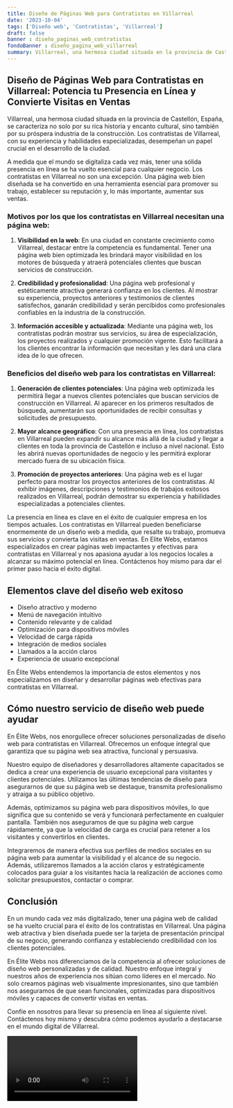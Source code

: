```yaml
---
title: Diseño de Páginas Web para Contratistas en Villarreal
date: '2023-10-04'
tags: ['Diseño web', 'Contratistas', 'Villarreal']
draft: false
banner : diseño_paginas_web_contratistas
fondoBanner : diseño_pagina_web_villarreal
summary: Villarreal, una hermosa ciudad situada en la provincia de Castellón, España, se caracteriza no solo por su rica historia y encanto cultural, sino también por su próspera industria de la construcción. Los contratistas de Villarreal, con su experiencia y habilidades especializadas, desempeñan un papel crucial en el desarrollo de la ciudad.
---
```


## Diseño de Páginas Web para Contratistas en Villarreal: Potencia tu Presencia en Línea y Convierte Visitas en Ventas

Villarreal, una hermosa ciudad situada en la provincia de Castellón, España, se caracteriza no solo por su rica historia y encanto cultural, sino también por su próspera industria de la construcción. Los contratistas de Villarreal, con su experiencia y habilidades especializadas, desempeñan un papel crucial en el desarrollo de la ciudad.

A medida que el mundo se digitaliza cada vez más, tener una sólida presencia en línea se ha vuelto esencial para cualquier negocio. Los contratistas en Villarreal no son una excepción. Una página web bien diseñada se ha convertido en una herramienta esencial para promover su trabajo, establecer su reputación y, lo más importante, aumentar sus ventas.

### Motivos por los que los contratistas en Villarreal necesitan una página web:

1. **Visibilidad en la web**: En una ciudad en constante crecimiento como Villarreal, destacar entre la competencia es fundamental. Tener una página web bien optimizada les brindará mayor visibilidad en los motores de búsqueda y atraerá potenciales clientes que buscan servicios de construcción.

2. **Credibilidad y profesionalidad**: Una página web profesional y estéticamente atractiva generará confianza en los clientes. Al mostrar su experiencia, proyectos anteriores y testimonios de clientes satisfechos, ganarán credibilidad y serán percibidos como profesionales confiables en la industria de la construcción.

3. **Información accesible y actualizada**: Mediante una página web, los contratistas podrán mostrar sus servicios, su área de especialización, los proyectos realizados y cualquier promoción vigente. Esto facilitará a los clientes encontrar la información que necesitan y les dará una clara idea de lo que ofrecen.

### Beneficios del diseño web para los contratistas en Villarreal:

1. **Generación de clientes potenciales**: Una página web optimizada les permitirá llegar a nuevos clientes potenciales que buscan servicios de construcción en Villarreal. Al aparecer en los primeros resultados de búsqueda, aumentarán sus oportunidades de recibir consultas y solicitudes de presupuesto.

2. **Mayor alcance geográfico**: Con una presencia en línea, los contratistas en Villarreal pueden expandir su alcance más allá de la ciudad y llegar a clientes en toda la provincia de Castellón e incluso a nivel nacional. Esto les abrirá nuevas oportunidades de negocio y les permitirá explorar mercado fuera de su ubicación física.

3. **Promoción de proyectos anteriores**: Una página web es el lugar perfecto para mostrar los proyectos anteriores de los contratistas. Al exhibir imágenes, descripciones y testimonios de trabajos exitosos realizados en Villarreal, podrán demostrar su experiencia y habilidades especializadas a potenciales clientes.

La presencia en línea es clave en el éxito de cualquier empresa en los tiempos actuales. Los contratistas en Villarreal pueden beneficiarse enormemente de un diseño web a medida, que resalte su trabajo, promueva sus servicios y convierta las visitas en ventas. En Elite Webs, estamos especializados en crear páginas web impactantes y efectivas para contratistas en Villarreal y nos apasiona ayudar a los negocios locales a alcanzar su máximo potencial en línea. Contáctenos hoy mismo para dar el primer paso hacia el éxito digital.

<GifSeo />

<Cta />

## Elementos clave del diseño web exitoso 

- Diseño atractivo y moderno
- Menú de navegación intuitivo
- Contenido relevante y de calidad
- Optimización para dispositivos móviles
- Velocidad de carga rápida
- Integración de medios sociales
- Llamados a la acción claros
- Experiencia de usuario excepcional

En Élite Webs entendemos la importancia de estos elementos y nos especializamos en diseñar y desarrollar páginas web efectivas para contratistas en Villarreal.

## Cómo nuestro servicio de diseño web puede ayudar

En Élite Webs, nos enorgullece ofrecer soluciones personalizadas de diseño web para contratistas en Villarreal. Ofrecemos un enfoque integral que garantiza que su página web sea atractiva, funcional y persuasiva. 

Nuestro equipo de diseñadores y desarrolladores altamente capacitados se dedica a crear una experiencia de usuario excepcional para visitantes y clientes potenciales. Utilizamos las últimas tendencias de diseño para asegurarnos de que su página web se destaque, transmita profesionalismo y atraiga a su público objetivo. 

Además, optimizamos su página web para dispositivos móviles, lo que significa que su contenido se verá y funcionará perfectamente en cualquier pantalla. También nos aseguramos de que su página web cargue rápidamente, ya que la velocidad de carga es crucial para retener a los visitantes y convertirlos en clientes.

Integraremos de manera efectiva sus perfiles de medios sociales en su página web para aumentar la visibilidad y el alcance de su negocio. Además, utilizaremos llamados a la acción claros y estratégicamente colocados para guiar a los visitantes hacia la realización de acciones como solicitar presupuestos, contactar o comprar.

## Conclusión

En un mundo cada vez más digitalizado, tener una página web de calidad se ha vuelto crucial para el éxito de los contratistas en Villarreal. Una página web atractiva y bien diseñada puede ser la tarjeta de presentación principal de su negocio, generando confianza y estableciendo credibilidad con los clientes potenciales.

En Élite Webs nos diferenciamos de la competencia al ofrecer soluciones de diseño web personalizadas y de calidad. Nuestro enfoque integral y nuestros años de experiencia nos sitúan como líderes en el mercado. No solo creamos páginas web visualmente impresionantes, sino que también nos aseguramos de que sean funcionales, optimizadas para dispositivos móviles y capaces de convertir visitas en ventas.

Confíe en nosotros para llevar su presencia en línea al siguiente nivel. Contáctenos hoy mismo y descubra cómo podemos ayudarlo a destacarse en el mundo digital de Villarreal.

<Video />

<CtaBot job='Contratistas' city='Villarreal'/>

<Gmaps query='Villarreal+españa+maps' />